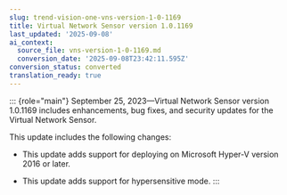 ```yaml
---
slug: trend-vision-one-vns-version-1-0-1169
title: Virtual Network Sensor version 1.0.1169
last_updated: '2025-09-08'
ai_context:
  source_file: vns-version-1-0-1169.md
  conversion_date: '2025-09-08T23:42:11.595Z'
conversion_status: converted
translation_ready: true
---
```


::: {role="main"}
September 25, 2023—Virtual Network Sensor version 1.0.1169 includes enhancements, bug fixes, and security updates for the Virtual Network Sensor.

This update includes the following changes:

- This update adds support for deploying on Microsoft Hyper-V version 2016 or later.

- This update adds support for hypersensitive mode.
:::
